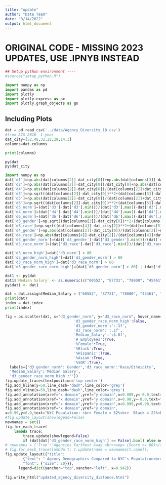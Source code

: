 ```yaml
---
title: "update"
author: "Data Team"
date: "3/14/2022"
output: html_document
---
```


# ORIGINAL CODE - MISSING 2023 UPDATES, USE .IPNYB INSTEAD

```r
## Setup python environment ----
#source("setup_python.R")
```


```python
import numpy as np
import pandas as pd
import plotly
import plotly.express as px
import plotly.graph_objects as go
```

## Including Plots

```python
dat = pd.read_csv('../data/Agency_Diversity_18.csv')
#from ACS 2018  1-year
dat_city=[52,48,32,22,29,14,3]
columns=dat.columns
```


```python
print(columns)
```

```r
py$dat
py$dat_city
```

```python
import numpy as np
dat['d1']=np.abs(dat[columns[2]]-dat_city[0])+np.abs(dat[columns[3]]-dat_city[1])+np.abs(dat[columns[4]]-dat_city[2])+np.abs(dat[columns[5]]-dat_city[3])+np.abs(dat[columns[6]]-dat_city[4])+np.abs(dat[columns[7]]-dat_city[5])+np.abs(dat[columns[8]]-dat_city[6])
dat['d2']=np.abs(dat[columns[2]]-dat_city[0])/dat_city[0]+np.abs(dat[columns[3]]-dat_city[1])/dat_city[1]+np.abs(dat[columns[4]]-dat_city[2])/dat_city[2]+np.abs(dat[columns[5]]-dat_city[3])/dat_city[3]+np.abs(dat[columns[6]]-dat_city[4])/dat_city[4]+np.abs(dat[columns[7]]-dat_city[5])/dat_city[5]+np.abs(dat[columns[8]]-dat_city[6])/dat_city[6]
dat['d4']=np.abs(dat[columns[2]]-dat_city[0])/(dat[columns[2]]+dat_city[0])/2+np.abs(dat[columns[3]]-dat_city[1])/(dat[columns[3]]+dat_city[1])/2+np.abs(dat[columns[4]]-dat_city[2])/(dat[columns[4]]+dat_city[2])/2+np.abs(dat[columns[5]]-dat_city[3])/(dat[columns[5]]+dat_city[3])/2+np.abs(dat[columns[6]]-dat_city[4])/(dat[columns[6]]+dat_city[4])/2+np.abs(dat[columns[7]]-dat_city[5])/(dat[columns[7]]+dat_city[5])/2+np.abs(dat[columns[8]]-dat_city[6])/(dat[columns[8]]+dat_city[6])/2
dat['d3']=np.sqrt((dat[columns[2]]-dat_city[0])**2+(dat[columns[3]]-dat_city[1])**2+(dat[columns[4]]-dat_city[2])**2+(dat[columns[5]]-dat_city[3])**2+(dat[columns[6]]-dat_city[4])**2+(dat[columns[7]]-dat_city[5])**2+(dat[columns[8]]-dat_city[6])**2)
dat['d5']=np.abs(dat[columns[2]]-dat_city[0])/(dat[columns[2]]+dat_city[0])/2+np.abs(dat[columns[5]]-dat_city[3])/(dat[columns[5]]+dat_city[3])/2+np.abs(dat[columns[6]]-dat_city[4])/(dat[columns[6]]+dat_city[4])/2+np.abs(dat[columns[7]]-dat_city[5])/(dat[columns[7]]+dat_city[5])/2+np.abs(dat[columns[8]]-dat_city[6])/(dat[columns[8]]+dat_city[6])/2
dat['d6']=np.sqrt((dat[columns[2]]-dat_city[0])**2+(dat[columns[5]]-dat_city[3])**2+(dat[columns[6]]-dat_city[4])**2+(dat[columns[7]]-dat_city[5])**2+(dat[columns[8]]-dat_city[6])**2)
dat['d3_norm']=(dat['d3']-dat['d3'].min())/(dat['d3'].max()-dat['d3'].min())*100.0
dat['d4_norm']=(dat['d4']-dat['d4'].min())/(dat['d4'].max()-dat['d4'].min())*100.0
dat['d6_norm']=(dat['d6']-dat['d6'].min())/(dat['d6'].max()-dat['d6'].min())*100.0
dat['d3_gender']=np.sqrt((dat[columns[2]]-dat_city[0])**2+(dat[columns[3]]-dat_city[1])**2)
dat['d3_race']=np.sqrt((dat[columns[4]]-dat_city[2])**2+(dat[columns[5]]-dat_city[3])**2+(dat[columns[6]]-dat_city[4])**2+(dat[columns[7]]-dat_city[5])**2+(dat[columns[8]]-dat_city[6])**2)
dat['d4_gender']=np.abs(dat[columns[2]]-dat_city[0])/(dat[columns[2]]+dat_city[0])/2+np.abs(dat[columns[3]]-dat_city[1])/(dat[columns[3]]+dat_city[1])/2
dat['d4_race']=np.abs(dat[columns[4]]-dat_city[2])/(dat[columns[4]]+dat_city[2])/2+np.abs(dat[columns[5]]-dat_city[3])/(dat[columns[5]]+dat_city[3])/2+np.abs(dat[columns[6]]-dat_city[4])/(dat[columns[6]]+dat_city[4])/2+np.abs(dat[columns[7]]-dat_city[5])/(dat[columns[7]]+dat_city[5])/2+np.abs(dat[columns[8]]-dat_city[6])/(dat[columns[8]]+dat_city[6])/2
dat['d3_gender_norm']=(dat['d3_gender']-dat['d3_gender'].min())/(dat['d3_gender'].max()-dat['d3_gender'].min())*100.0
dat['d3_race_norm']=(dat['d3_race']-dat['d3_race'].min())/(dat['d3_race'].max()-dat['d3_race'].min())*100.0 
```

```python
dat['d3_norm_high']=dat['d3_norm'] > 80
dat['d3_gender_norm_high']=dat['d3_gender_norm'] > 80
dat['d3_race_norm_high']=dat['d3_race_norm'] > 80
dat['d3_gender_race_norm_high']=(dat['d3_gender_norm'] > 80) | (dat['d3_race_norm'] > 80)
```


```r
dat1 <- py$dat
dat1$`Median Salary` <- as.numeric(c("60552", "87731", "78000", "45461", "55011", "70543", "79484", "64378", "55590", "46000", "73000", "117420", "70154", "73903", "44319", "112516", "56872", "69901", "59482", "86392", "82264", "91792", "73939", "77000", "64475", "76191", "64139", "61349", "70868", "65850", "62246", "46698", "58987", "61800", "61800", "61824", "70514", "82278", "107022", "59963", "46689", "65073", "57590", "46737", "75000", "68000", "77318", "78877", "69632", "65568", "75691", "75000", "70959", "72000", "61800", "62698", "65000", "60276", "78446", "64460", "69593", "64796", "65625", "78000", "76275", "80829", "85292", "85292", "78090", "61210", "67906", "76000"))
py$dat1 <- dat1
```

```python
dat = dat.assign(Median_Salary = ["60552", "87731", "78000", "45461", "55011", "70543", "79484", "64378", "55590", "46000", "73000", "117420", "70154", "73903", "44319", "112516", "56872", "69901", "59482", "86392", "82264", "91792", "73939", "77000", "64475", "76191", "64139", "61349", "70868", "65850", "62246", "46698", "58987", "61800", "61800", "61824", "70514", "82278", "107022", "59963", "46689", "65073", "57590", "46737", "75000", "68000", "77318", "78877", "69632", "65568", "75691", "75000", "70959", "72000", "61800", "62698", "65000", "60276", "78446", "64460", "69593", "64796", "65625", "78000", "76275", "80829", "85292", "85292", "78090", "61210", "67906", "76000"])
print(dat)
index = dat.index
print(index)
```

```python
fig = px.scatter(dat, x="d3_gender_norm", y="d3_race_norm", hover_name='Agency', color='d3_gender_race_norm_high', size=dat[columns[4]], color_discrete_sequence=["#2F56A6", "#B63F26"], hover_data = {
                               'd3_gender_race_norm_high':False,
                               'd3_gender_norm':':.1f',
                               'd3_race_norm':':.1f',
                               'Median_Salary':':$.0f',
                               '# Employees':True,
                               '%Female':True,
                               '%Black':True,
                               '%Hispanic':True,
                               '%Asian':True,
                               '%SOR':True},
  labels={'d3_gender_norm':'Gender','d3_race_norm':'Race/Ethnicity',
  'Median_Salary':'Median Salary',
  'd3_gender_race_norm_high':''})
fig.update_traces(textposition='top center')
fig.add_hline(y=50,line_dash="dash",line_color='grey')
fig.add_vline(x=50,line_dash="dash",line_color='grey')
fig.add_annotation(xref="x domain",yref="y domain",x=0.005,y=-0.0,text="Closest",showarrow=False)
fig.add_annotation(xref="x domain",yref="y domain",x=0.98,y=-0.0,text="Farthest",showarrow=False)
fig.add_annotation(xref="x domain",yref="y domain",x=0.005,y=0.98,text="Farthest",showarrow=False)
fig.add_annotation(xref="x domain",yref="y domain",
x=0.99,y=0.9,text="NYC Population: <br> Female = 52%<br>  Black = 22%<br>  Hispanic = 29%<br> Asian = 14%<br>  SOR = 3%",showarrow=False)
#fig.update_layout(showlegend=False)
newnames = set()
fig.for_each_trace(
    lambda trace:
        trace.update(showlegend=False)
        if (dat[dat['d3_gender_race_norm_high'] == False].bool) else newnames.add(trace.name))
# newnames = {'True':'Agencies Farthest Away <br><sup> (Score >= 80)</sup>'}
# fig.for_each_trace(lambda t: t.update(name = newnames[t.name]))
fig.update_layout({"title": 
        {"text": " Agency Demographics Compared to NYC's Population<br> <sup>An agency with a lower score (0) is closer to, while a higher score (100) is farther away from NYC's Gender & Racial Breakdown</sup>",
        "font": {"size": 20}}},
      legend=dict(yanchor="top",xanchor="left", x=0.942))
      
fig.write_html("updated_agency_diversity_distance.html")
```
